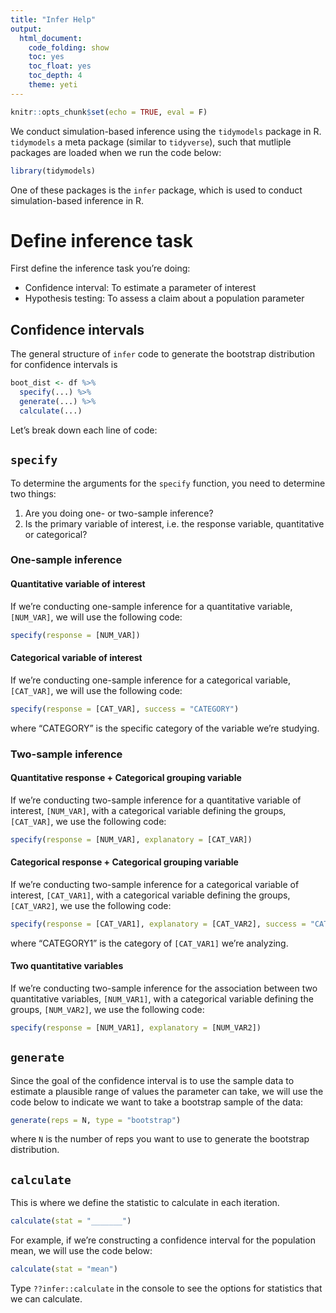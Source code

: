 ```yaml
---
title: "Infer Help"
output:
  html_document: 
    code_folding: show
    toc: yes
    toc_float: yes
    toc_depth: 4
    theme: yeti
---
```


```r
knitr::opts_chunk$set(echo = TRUE, eval = F)
```

We conduct simulation-based inference using the `tidymodels` package in R. `tidymodels` a meta package (similar to `tidyverse`), such that mutliple packages are loaded when we run the code below: 

```r
library(tidymodels)
```

One of these packages is the `infer` package, which is used to conduct simulation-based inference in R.

# Define inference task

First define the inference task you're doing:

- Confidence interval: To estimate a parameter of interest
- Hypothesis testing: To assess a claim about a population parameter

## Confidence intervals

The general structure of `infer` code to generate the bootstrap distribution for confidence intervals is 

```r
boot_dist <- df %>%
  specify(...) %>%
  generate(...) %>%
  calculate(...)
```

Let's break down each line of code: 

## `specify`

To determine the arguments for the `specify` function, you need to determine two things: 

1. Are you doing one- or two-sample inference?
2. Is the primary variable of interest, i.e. the response variable, quantitative or categorical? 

### One-sample inference 

#### Quantitative variable of interest 

If we're conducting one-sample inference for a quantitative variable, `[NUM_VAR]`, we will use the following code: 

```r
specify(response = [NUM_VAR])
```

#### Categorical variable of interest 

If we're conducting one-sample inference for a categorical variable, `[CAT_VAR]`, we will use the following code:

```r
specify(response = [CAT_VAR], success = "CATEGORY")
```

where "CATEGORY" is the specific category of the variable we're studying.


### Two-sample inference

#### Quantitative response + Categorical grouping variable

If we're conducting two-sample inference for a quantitative variable of interest, `[NUM_VAR]`, with a categorical variable defining the groups, `[CAT_VAR]`, we use the following code:

```r
specify(response = [NUM_VAR], explanatory = [CAT_VAR])
```

#### Categorical response + Categorical grouping variable

If we're conducting two-sample inference for a categorical variable of interest, `[CAT_VAR1]`, with a categorical variable defining the groups, `[CAT_VAR2]`, we use the following code:

```r
specify(response = [CAT_VAR1], explanatory = [CAT_VAR2], success = "CATEGORY1")
```

where "CATEGORY1" is the category of `[CAT_VAR1]` we're analyzing.

#### Two quantitative variables

If we're conducting two-sample inference for the association between two quantitative variables, `[NUM_VAR1]`, with a categorical variable defining the groups, `[NUM_VAR2]`, we use the following code:

```r
specify(response = [NUM_VAR1], explanatory = [NUM_VAR2])
```

\newpage 

## `generate`

Since the goal of the confidence interval is to use the sample data to estimate a plausible range of values the parameter can take, we will use the code below to indicate we want to take a bootstrap sample of the data:

```r
generate(reps = N, type = "bootstrap")
```

where `N` is the number of reps you want to use to generate the bootstrap distribution. 


## `calculate`

This is where we define the statistic to calculate in each iteration. 

```r
calculate(stat = "_______")
```

For example, if we're constructing a confidence interval for the population mean, we will use the code below:

```r
calculate(stat = "mean")
```

Type `??infer::calculate` in the console to see the options for statistics that we can calculate.


